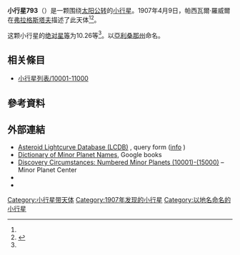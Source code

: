 {{Infobox planet
 | minorplanet     = yes
 | name            = 793 Arizona
 | background      = #D6D6D6
 | image = 
 | image_size      = 
 | caption         =
 | discovery_ref   =  <ref name="MPC-object" />
 | discoverer      = [[帕西瓦爾·羅威爾|帕西瓦爾·羅威爾]]
 | discovery_site  = [[弗拉格斯塔夫|弗拉格斯塔夫]]
 | discovered      = 1907年4月9日
 | mpc_name        = 793 Arizona
 | alt_names       = 793 Arizona
 | pronounced      = 
 | named_after     = <ref name="MPC-object" />
 | mp_category     = [[主帶小行星|主帶小行星]] <ref name="MPC-object" /><ref name="jpldata" />
 | orbit_ref       = <ref name="a">[http://ssd.jpl.nasa.gov/sbdb.cgi?sstr=793 793] {{Wayback|url=http://ssd.jpl.nasa.gov/sbdb.cgi?sstr=793 |date=20200803102159 }}，小行星數據庫瀏覽器（JPL Small-Body Database Browser）－[[美国国家航空航天局|美国国家航空航天局]]喷气推进实验室</ref>
 | epoch           = 2018-03-23.0（[[儒略日|JD]] 2458200.5）
 | uncertainty     = 0
 | observation_arc = 
 | aphelion = {{convert|3.145|AU|km|3|abbr=on|lk=out}}
 | perihelion      = {{convert|2.4445868|AU|km|3|abbr=on}}
 | semimajor       = 2.7946595
 | eccentricity    = 0.1252649
 | period          = 4.67[[儒略年|yr]]
 | mean_anomaly    = 135.12093[[度|°]]
 | mean_motion     = {{Deg2DMS|0.21096500|sup=ms}} / day
 | inclination     = 15.78821
 | asc_node        = 36.05353°
 | arg_peri        = 308.77068
 | mean_diameter   = 
 | rotation        = 
 | albedo          =
 | spectral_type   =
 | abs_magnitude   = 10.26<ref name="jpldata" />
}}
'''小行星793'''（{{lang-en|793 Arizona}}）是一颗围绕[[太阳|太阳]][[公转|公转]]的[[小行星|小行星]]。1907年4月9日，帕西瓦爾·羅威爾在[[弗拉格斯塔夫|弗拉格斯塔夫]]描述了此天体<ref name="a" /><ref>{{cite news|title=小行星列表|url=http://cfa-www.harvard.edu/iau/lists/NumberedMPs.txt|accessdate=2018-10-19|newspaper=哈佛大学|archive-date=2008-05-17|archive-url=https://web.archive.org/web/20080517010638/http://cfa-www.harvard.edu/iau/lists/NumberedMPs.txt|dead-url=no}}</ref>。

这颗小行星的[[绝对星等|绝对星等]]为10.26等<ref name="a" />。以[[亞利桑那州|亞利桑那州]]命名。
== 相关條目 ==
*[[小行星列表/10001-11000|小行星列表/10001-11000]]

== 參考資料 ==
{{reflist|refs=

<ref name="jpldata">{{cite web
 |type         = 2018-01-26 last obs.
 |title        = JPL Small-Body Database Browser:793 Arizona-793 Arizona
 |url          = https://ssd.jpl.nasa.gov/sbdb.cgi?sstr=793
 |publisher    = [[Jet_Propulsion_Laboratory|Jet Propulsion Laboratory]]
 |accessdate   = 28 March 2018
 |archive-date = 2020-08-03
 |archive-url  = https://web.archive.org/web/20200803102159/https://ssd.jpl.nasa.gov/sbdb.cgi?sstr=793
 |dead-url     = no
}}</ref>

<ref name="MPC-object">{{cite web
  |title      = 793 Arizona
  |work      = Minor Planet Center
  |url      = https://www.minorplanetcenter.net/db_search/show_object?object_id=793
  |accessdate      = 28 March 2018
  |archive-date      = 2016-03-04
  |archive-url      = https://web.archive.org/web/20160304114019/http://www.minorplanetcenter.net/db_search/show_object?object_id=793
  |dead-url      = no
  }}</ref>

}}

==  外部連結 ==
* [http://www.minorplanet.info/PHP/lcdbsummaryquery.php Asteroid Lightcurve Database (LCDB)] {{Wayback|url=http://www.minorplanet.info/PHP/lcdbsummaryquery.php |date=20171210173955 }}, query form ([http://www.minorplanet.info/lightcurvedatabase.html info] {{Wayback|url=http://www.minorplanet.info/lightcurvedatabase.html |date=20171216050541 }})
* [https://books.google.com/books?id=aeAg1X7afOoC&pg Dictionary of Minor Planet Names], Google books
* [http://www.minorplanetcenter.net/iau/lists/NumberedMPs010001.html Discovery Circumstances: Numbered Minor Planets (10001)-(15000)] {{Wayback|url=http://www.minorplanetcenter.net/iau/lists/NumberedMPs010001.html |date=20180612162317 }} – Minor Planet Center
* {{AstDys|793}}
* {{JPL small body}}

{{Minor Planet Number|[[小行星792|小行星792]]|[[小行星794|小行星794]]}}
{{小天体}}

[[Category:小行星带天体|Category:小行星带天体]]
[[Category:1907年发现的小行星|Category:1907年发现的小行星]]
[[Category:以地名命名的小行星|Category:以地名命名的小行星]]


{{beltasteroid-stub}}